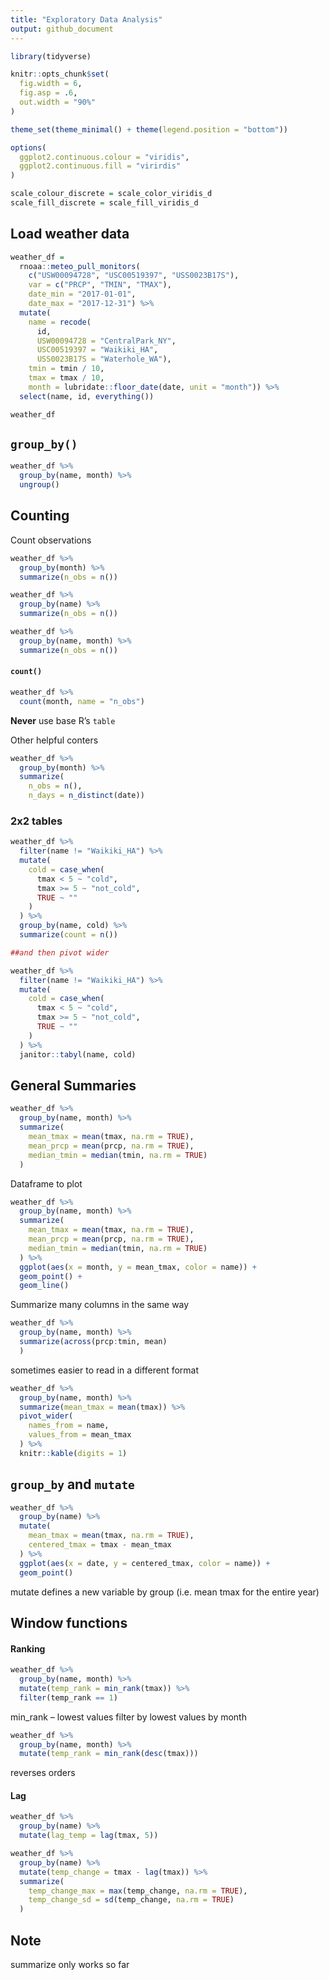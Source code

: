 ```yaml
---
title: "Exploratory Data Analysis"
output: github_document
---
```


```r
library(tidyverse)

knitr::opts_chunk$set(
  fig.width = 6, 
  fig.asp = .6, 
  out.width = "90%"
)

theme_set(theme_minimal() + theme(legend.position = "bottom"))

options(
  ggplot2.continuous.colour = "viridis", 
  ggplot2.continuous.fill = "virirdis"
)

scale_colour_discrete = scale_color_viridis_d
scale_fill_discrete = scale_fill_viridis_d
```

## Load weather data

```r
weather_df = 
  rnoaa::meteo_pull_monitors(
    c("USW00094728", "USC00519397", "USS0023B17S"),
    var = c("PRCP", "TMIN", "TMAX"), 
    date_min = "2017-01-01",
    date_max = "2017-12-31") %>%
  mutate(
    name = recode(
      id, 
      USW00094728 = "CentralPark_NY", 
      USC00519397 = "Waikiki_HA",
      USS0023B17S = "Waterhole_WA"),
    tmin = tmin / 10,
    tmax = tmax / 10,
    month = lubridate::floor_date(date, unit = "month")) %>%
  select(name, id, everything())

weather_df
```

## `group_by()`

```r
weather_df %>% 
  group_by(name, month) %>% 
  ungroup()
```

## Counting

Count observations

```r
weather_df %>% 
  group_by(month) %>% 
  summarize(n_obs = n())
```

```r
weather_df %>% 
  group_by(name) %>% 
  summarize(n_obs = n())
```

```r
weather_df %>% 
  group_by(name, month) %>% 
  summarize(n_obs = n())
```

#### `count()`

```r
weather_df %>% 
  count(month, name = "n_obs")
```

**Never** use base R's `table`

Other helpful conters

```r
weather_df %>% 
  group_by(month) %>% 
  summarize(
    n_obs = n(),
    n_days = n_distinct(date))
```

### 2x2 tables

```r
weather_df %>% 
  filter(name != "Waikiki_HA") %>% 
  mutate(
    cold = case_when(
      tmax < 5 ~ "cold", 
      tmax >= 5 ~ "not_cold",
      TRUE ~ ""
    )
  ) %>% 
  group_by(name, cold) %>% 
  summarize(count = n())

##and then pivot wider 
```

```r
weather_df %>% 
  filter(name != "Waikiki_HA") %>% 
  mutate(
    cold = case_when(
      tmax < 5 ~ "cold", 
      tmax >= 5 ~ "not_cold",
      TRUE ~ ""
    )
  ) %>%
  janitor::tabyl(name, cold)
```


## General Summaries

```r
weather_df %>% 
  group_by(name, month) %>% 
  summarize(
    mean_tmax = mean(tmax, na.rm = TRUE), 
    mean_prcp = mean(prcp, na.rm = TRUE), 
    median_tmin = median(tmin, na.rm = TRUE)
  )
```


Dataframe to plot

```r
weather_df %>% 
  group_by(name, month) %>% 
  summarize(
    mean_tmax = mean(tmax, na.rm = TRUE), 
    mean_prcp = mean(prcp, na.rm = TRUE), 
    median_tmin = median(tmin, na.rm = TRUE)
  ) %>% 
  ggplot(aes(x = month, y = mean_tmax, color = name)) +
  geom_point() +
  geom_line()
```

Summarize many columns in the same way

```r
weather_df %>% 
  group_by(name, month) %>% 
  summarize(across(prcp:tmin, mean)
  )
```

sometimes easier to read in a different format

```r
weather_df %>% 
  group_by(name, month) %>% 
  summarize(mean_tmax = mean(tmax)) %>%  
  pivot_wider(
    names_from = name,
    values_from = mean_tmax
  ) %>% 
  knitr::kable(digits = 1)
```

## `group_by` and `mutate`

```r
weather_df %>% 
  group_by(name) %>% 
  mutate(
    mean_tmax = mean(tmax, na.rm = TRUE), 
    centered_tmax = tmax - mean_tmax
  ) %>% 
  ggplot(aes(x = date, y = centered_tmax, color = name)) +
  geom_point()
```

mutate defines a new variable by group (i.e. mean tmax for the entire year)


## Window functions

#### Ranking

```r
weather_df %>% 
  group_by(name, month) %>%
  mutate(temp_rank = min_rank(tmax)) %>% 
  filter(temp_rank == 1)
```

min_rank -- lowest values
filter by lowest values by month

```r
weather_df %>% 
  group_by(name, month) %>%
  mutate(temp_rank = min_rank(desc(tmax)))
```

reverses orders

#### Lag

```r
weather_df %>% 
  group_by(name) %>% 
  mutate(lag_temp = lag(tmax, 5))
```

```r
weather_df %>% 
  group_by(name) %>% 
  mutate(temp_change = tmax - lag(tmax)) %>% 
  summarize(
    temp_change_max = max(temp_change, na.rm = TRUE), 
    temp_change_sd = sd(temp_change, na.rm = TRUE)
  )
```

## Note

summarize only works so far






